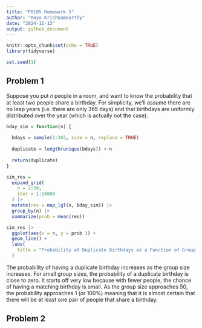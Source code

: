 ```yaml
---
title: "P8105 Homework 5"
author: "Maya Krishnamoorthy"
date: "2024-11-13"
output: github_document
---
```


```r
knitr::opts_chunk$set(echo = TRUE)
library(tidyverse)

set.seed(1)
```

## Problem 1

Suppose you put 𝑛 people in a room, and want to know the probability that at least two people share a birthday. For simplicity, we’ll assume there are no leap years (i.e. there are only 365 days) and that birthdays are uniformly distributed over the year (which is actually not the case).

```r
bday_sim = function(n) {
  
  bdays = sample(1:365, size = n, replace = TRUE)
  
  duplicate = length(unique(bdays)) < n
  
  return(duplicate)
}
```

```r
sim_res = 
  expand_grid(
    n = 2:50,
    iter = 1:10000
  ) |> 
  mutate(res = map_lgl(n, bday_sim)) |> 
  group_by(n) |> 
  summarize(prob = mean(res))

sim_res |> 
  ggplot(aes(x = n, y = prob )) + 
  geom_line() +
  labs(
    title = "Probability of Duplicate Birthdays as a Function of Group Size"
  )
```

The probability of having a duplicate birthday increases as the group size increases. For small group sizes, the probability of a duplicate birthday is close to zero. It starts off very low because with fewer people, the chance of having a matching birthday is small. As the group size approaches 50, the probability approaches 1 (or 100%) meaning that it is almost certain that there will be at least one pair of people that share a birthday.


## Problem 2


